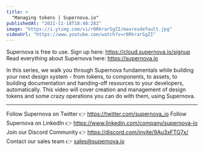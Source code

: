 ```yaml
---
title: >
  "Managing tokens | Supernova.io"
publishedAt: "2021-11-18T18:48:28Z"
image: "https://i.ytimg.com/vi/r0RkrarSgZI/maxresdefault.jpg"
videoUrl: "https://www.youtube.com/watch?v=r0RkrarSgZI"
---
```


Supernova is free to use. Sign up here: https://cloud.supernova.io/signup
Read everything about Supernova here: https://supernova.io

In this series, we walk you through Supernova fundamentals while building your next design system - from tokens, to components, to assets, to building documentation and handing-off resources to your developers, automatically. This video will cover creation and management of design tokens and some crazy operations you can do with them, using Supernova.

---

Follow Supernova on Twitter 👉 https://twitter.com/supernova_io
Follow Supernova on LinkedIn 👉 https://www.linkedin.com/company/supernova-io
Join our Discord Community 👉 https://discord.com/invite/9Au3xFTG7x/
Contact our sales team 👉 sales@supernova.io
